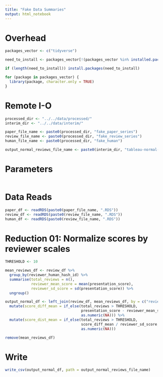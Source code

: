 ```yaml
---
title: "Fake Data Summaries"
output: html_notebook
---
```


# Overhead
```r
packages_vector <- c("tidyverse")

need_to_install <- packages_vector[!(packages_vector %in% installed.packages()[,"Package"])]

if (length(need_to_install)) install.packages(need_to_install)

for (package in packages_vector) {
  library(package, character.only = TRUE)
}

```

# Remote I-O
```r
processed_dir <- "../../data/processed/"
interim_dir <- "../../data/interim/"

paper_file_name <- paste0(processed_dir, "fake_paper_series")
review_file_name <- paste0(processed_dir, "fake_review_series")
human_file_name <- paste0(processed_dir, "fake_human")

output_normal_reviews_file_name <- paste0(interim_dir, "tableau-normal-reviews.csv")
```

# Parameters
```r
```

# Data Reads
```r
paper_df <- readRDS(paste0(paper_file_name, ".RDS"))
review_df <- readRDS(paste0(review_file_name, ".RDS"))
human_df <- readRDS(paste0(review_file_name, ".RDS"))

```

# Reduction 01: Normalize scores by reviewer scales
```r
THRESHOLD <- 10

mean_reviews_df <- review_df %>%
  group_by(reviewer_human_hash_id) %>%
  summarise(total_reviews = n(), 
            reviewer_mean_score = mean(presentation_score),
            reviewer_sd_score = sd(presentation_score)) %>%
  ungroup()

output_normal_df <- left_join(review_df, mean_reviews_df, by = c("reviewer_human_hash_id")) %>%
  mutate(score_diff_mean = if_else(total_reviews > THRESHOLD, 
                                   presentation_score - reviewer_mean_score, 
                                   as.numeric(NA))) %>%
  mutate(score_dist_mean = if_else(total_reviews > THRESHOLD, 
                                   score_diff_mean / reviewer_sd_score, 
                                   as.numeric(NA)))

remove(mean_reviews_df)

```

# Write
```r
write_csv(output_normal_df, path = output_normal_reviews_file_name)
```


